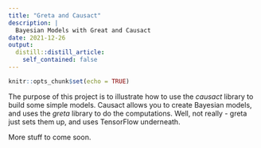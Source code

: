 ```yaml
---
title: "Greta and Causact"
description: |
  Bayesian Models with Great and Causact
date: 2021-12-26
output:
  distill::distill_article:
    self_contained: false
---
```


```r
knitr::opts_chunk$set(echo = TRUE)
```

The purpose of this project is to illustrate how to use the *causact* library to build some simple models. Causact allows you to create Bayesian models, and uses the *greta* library to do the computations. Well, not really - greta just sets them up, and uses TensorFlow underneath.

More stuff to come soon.
